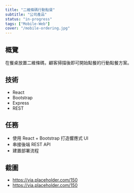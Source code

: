 ```yaml
---
title: "二維條碼行動點餐"
subtitle: "公司產品"
status: "in-progress"
tags: ["Mobile-Web"]
cover: "/mobile-ordering.jpg"
---
```


## 概覽

在餐桌放置二維條碼，顧客掃描後即可開始點餐的行動點餐方案。

## 技術

- React
- Bootstrap
- Express
- REST

## 任務

- 使用 React + Bootstrap 打造響應式 UI
- 串接後端 REST API
- 建置部署流程

## 截圖

- https://via.placeholder.com/150
- https://via.placeholder.com/150
